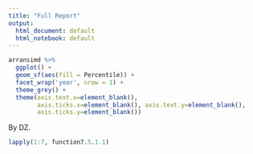 ```yaml
---
title: "Full Report"
output:
  html_document: default
  html_notebook: default
---
```


```r
arransimd %>%
  ggplot() +
  geom_sf(aes(fill = Percentile)) +
  facet_wrap('year', nrow = 1) +
  theme_grey() +
  theme(axis.text.x=element_blank(),
        axis.ticks.x=element_blank(), axis.text.y=element_blank(),
        axis.ticks.y=element_blank())
```

By DZ.
```r
lapply(1:7, function7.5.1.1)
```


